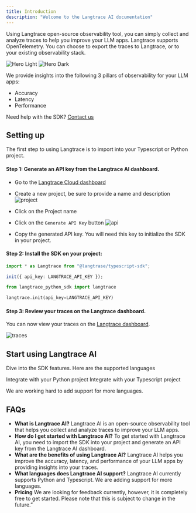 ```yaml
---
title: Introduction
description: "Welcome to the Langtrace AI documentation"
---
```


Using Langtrace open-source observability tool, you can simply collect and analyze traces to help you improve your LLM apps. Langtrace supports OpenTelemetry. You can choose to export the traces to Langtrace, or to your existing observability stack.

<img
  className="block dark:hidden"
  src="/images/metrics-light.png"
  alt="Hero Light"
/>
<img
  className="hidden dark:block"
  src="/images/metrics-dark.png"
  alt="Hero Dark"
/>

We provide insights into the following 3 pillars of observability for your LLM apps:

- Accuracy
- Latency
- Performance

Need help with the SDK? [Contact us](support@langtrace.ai)

## Setting up

The first step to using Langtrace is to import into your Typescript or Python project.

#### Step 1: Generate an API key from the Langtrace AI dashboard.

- Go to the [Langtrace Cloud dashboard](https://langtrace.ai/projects)
- Create a new project, be sure to provide a name and description
  ![project](/images/SCR-20240402-kzzp-2.png)

- Click on the Project name
- Click on the `Generate API Key` button
  ![api](/images/SCR-20240402-lblq-2.png)

- Copy the generated API key. You will need this key to initialize the SDK in your project.

#### Step 2: Install the SDK on your project:

<CodeGroup>

```typescript Typescript
import * as Langtrace from "@langtrase/typescript-sdk";

init({ api_key: LANGTRACE_API_KEY });
```

```python Python
from langtrace_python_sdk import langtrace

langtrace.init(api_key=LANGTRACE_API_KEY)
```

</CodeGroup>

#### Step 3: Review your traces on the Langtrace dashboard.

You can now view your traces on the [Langtrace dashboard](https://langtrace.ai/projects).

![traces](/images/trace.png)

## Start using Langtrace AI

Dive into the SDK features. Here are the supported languages

<CardGroup cols={2}>
  <Card
    title="Python SDK"
    icon="python"
    href="/quickstart"
  >
    Integrate with your Python project
  </Card>
  <Card
    title="Typescript SDK"
    icon="node-js"
    href="/quickstart"
  >
     Integrate with your Typescript project
  </Card>

</CardGroup>

We are working hard to add support for more languages.

## FAQs

- **What is Langtrace AI?**
  Langtrace AI is an open-source observability tool that helps you collect and analyze traces to improve your LLM apps.
- **How do I get started with Langtrace AI?**
  To get started with Langtrace AI, you need to import the SDK into your project and generate an API key from the Langtrace AI dashboard.
- **What are the benefits of using Langtrace AI?**
  Langtrace AI helps you improve the accuracy, latency, and performance of your LLM apps by providing insights into your traces.
- **What languages does Langtrace AI support?**
  Langtrace AI currently supports Python and Typescript. We are adding support for more languages.
- **Pricing**
  We are looking for feedback currently, however, it is completely free to get started. Please note that this is subject to change in the future.”
